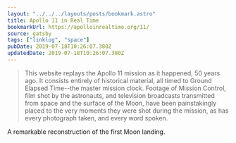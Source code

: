 ```yaml
---
layout: "../../../layouts/posts/bookmark.astro"
title: Apollo 11 in Real Time
bookmarkUrl: https://apolloinrealtime.org/11/
source: gatsby
tags: ["linklog", "space"]
pubDate: 2019-07-18T10:26:07.380Z
updatedDate: 2019-07-18T10:26:07.380Z
---
```


> This website replays the Apollo 11 mission as it happened, 50 years ago. It consists entirely of historical material, all timed to Ground Elapsed Time--the master mission clock. Footage of Mission Control, film shot by the astronauts, and television broadcasts transmitted from space and the surface of the Moon, have been painstakingly placed to the very moments they were shot during the mission, as has every photograph taken, and every word spoken.

A remarkable reconstruction of the first Moon landing.
